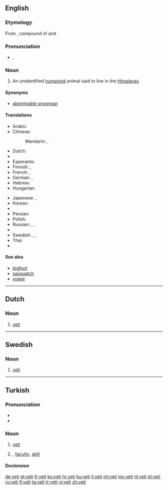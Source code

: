 {{also|Yeti|yéti}}
==English==
{{wikipedia}}

===Etymology===
From {{etyl|bo}} {{bo-l|གཡའ་དྲེད|rock bear}}, compound of {{bo-l|གཡའ|rocky or rocky place}} and {{bo-l|དྲེད|bear}}.

===Pronunciation===
* {{IPA|/ˈjɛ.ti/}}, {{X-SAMPA|/"jE.ti/}}
*: {{rhymes|ɛti}}

===Noun===
{{en-noun|yeti|pl2=yetis}}

# {{cryptozoology}} An unidentified [[humanoid]] animal said to live in the [[Himalayas]].

====Synonyms====
* [[abominable snowman]]

====Translations====
{{trans-top|unidentified animal}}
* Arabic: {{t-|ar|يتي|m|tr=yatiy}}
* Chinese:
*: Mandarin: {{t|cmn|雪人|tr=xuěrén|sc=Hani}}, {{t|cmn|野人|tr=yěrén|sc=Hani}}
* Dutch: {{t+|nl|yeti|m}}
* {{trreq|Dzongkha}}
* Esperanto: {{t-|eo|jetio}}
* Finnish: {{t+|fi|lumimies}}, {{t-|fi|jeti}}
* French: {{t+|fr|yéti|m}}, {{t+|fr|migou|m}}
* German: {{t+|de|Yeti|m}},  {{t-|de|Schneemensch|m}}
* Hebrew: {{t-|he|יטי}}
* Hungarian: {{t+|hu|jeti}}
{{trans-mid}}
* Japanese: {{t-|ja|イエティー|tr=ietī}},  {{t-|ja|野人|tr=やじん, yajin}}
* Korean: {{t-|ko|예티|tr=yeti|sc=Hang}}
* {{trreq|Nepali}}
* Persian: {{t-|fa|یتی}}
* Polish: {{t+|pl|yeti|n}}
* Russian: {{t+|ru|йети|m|tr=jéti}} {{qualifier|indeclinable}},  {{t+|ru|снежный человек|m|tr=snéžnyj čelovek}}, {{t-|ru|бигфут|m|tr=bigfút|sc=Cyrl}}
* {{trreq|Sherpa}}
* Swedish: {{t-|sv|yeti|c}}, {{t-|sv|jeti|c}}, {{t+|sv|snöman}}
* Thai: {{t+|th|เยติ}}
* {{trreq|Tibetan}}
{{trans-bottom}}

====See also====
* [[bigfoot]]
* [[sasquatch]]
* [[yowie]]

----

==Dutch==

===Noun===
{{nl-noun|m|yeti's}}

# {{cryptozoology|lang=nl}} [[#English|yeti]]

----

==Swedish==

===Noun===
{{head|sv|noun|gender=c}}

# {{cryptozoology|lang=sv}} [[#English|yeti]]

----

==Turkish==

===Pronunciation===
* {{IPA|[jeti]|lang=tr}}
* {{hyphenation|ye|ti}}

===Noun===
{{tr-noun|yi|ler}}

# {{cryptozoology|lang=tr}} [[#English|yeti]]
# {{philosophy|lang=tr}}, {{psychology|lang=tr}} [[faculty]], [[skill]]

====Declension====
{{tr-noun-v|i|poss=-|pred=-}}

[[de:yeti]]
[[et:yeti]]
[[fr:yeti]]
[[ko:yeti]]
[[hr:yeti]]
[[ku:yeti]]
[[li:yeti]]
[[ml:yeti]]
[[my:yeti]]
[[nl:yeti]]
[[pl:yeti]]
[[ru:yeti]]
[[fi:yeti]]
[[ta:yeti]]
[[tr:yeti]]
[[vi:yeti]]
[[zh:yeti]]